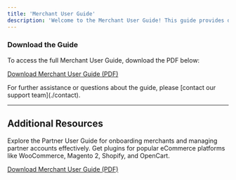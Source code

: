 ```yaml
---
title: 'Merchant User Guide'
description: 'Welcome to the Merchant User Guide! This guide provides detailed instructions for merchants on how to navigate and effectively use the Gateway system. It covers everything from initial setup, managing transactions, using various payment options, and ensuring secure transaction processing. The guide is designed to help merchants get the most out of the Gateway, with step-by-step instructions and best practices for seamless integration and operation'
---
```


### **Download the Guide**

To access the full Merchant User Guide, download the PDF below:

[Download Merchant User Guide (PDF)](https://drive.google.com/file/d/1FmQVOM1YfX1trzHPHmdpWUM43DOaEtow/view?usp=drive_link)

<Note>
  For further assistance or questions about the guide, please [contact our support team](./contact).
</Note>

***

## **Additional Resources**

<CardGroup>
  <Card title="Partner User Guide" icon="user-group" href="./partnerguide">
    Explore the Partner User Guide for onboarding merchants and managing partner accounts effectively.
  </Card>

  <Card title="Website Plugins" icon="plug" href="./websiteplugins">
    Get plugins for popular eCommerce platforms like WooCommerce, Magento 2, Shopify, and OpenCart.
  </Card>
</CardGroup>

[Download Merchant User Guide (PDF)](/static/downloads/PO-MerchantUserGuide-EN.pdf)